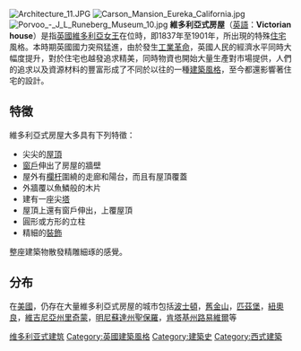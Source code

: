 [[File:Architecture_11.JPG|thumb]]
[[File:Carson_Mansion_Eureka_California.jpg|right]]
[[File:Porvoo_-_J_L_Runeberg_Museum_10.jpg|thumb]]
'''維多利亞式房屋'''（[[英語|英語]]：'''Victorian house'''）是指[[英國|英國]][[維多利亞女王|維多利亞女王]]在位時，即1837年至1901年，所出現的特殊[[住宅|住宅]]風格。本時期英國國力突飛猛進，由於發生[[工業革命|工業革命]]，英國人民的經濟水平同時大幅度提升，對於住宅也越發追求精美，同時物資也開始大量生產對市場提供，人們的追求以及資源材料的豐富形成了不同於以往的一種[[建築風格|建築風格]]，至今都還影響著住宅的設計。

==特徵==
維多利亞式房屋大多具有下列特徵：
*尖尖的[[屋頂|屋頂]]
*[[窗戶|窗戶]]伸出了房屋的牆壁
*屋外有[[欄杆|欄杆]]圍繞的走廊和陽台，而且有屋頂覆蓋
*外牆覆以魚鱗般的木片
*建有一座尖[[塔|塔]]
*屋頂上還有窗戶伸出，上覆屋頂
*圓形或方形的立柱
*精細的[[裝飾|裝飾]]

整座建築物散發精雕細琢的感覺。

==分布==

在[[美國|美國]]，仍存在大量維多利亞式房屋的城市包括[[波士頓|波士頓]]，[[舊金山|舊金山]]，[[匹茲堡|匹茲堡]]，[[紐奧良|紐奧良]]，[[維吉尼亞州|維吉尼亞州]][[里奇蒙|里奇蒙]]，[[明尼蘇達州|明尼蘇達州]][[聖保羅|聖保羅]]，[[肯塔基州|肯塔基州]][[路易維爾|路易維爾]]等

[[Category:维多利亚式建筑|]]
[[Category:英國建築風格|Category:英國建築風格]]
[[Category:建築史|Category:建築史]]
[[Category:西式建築|Category:西式建築]]
